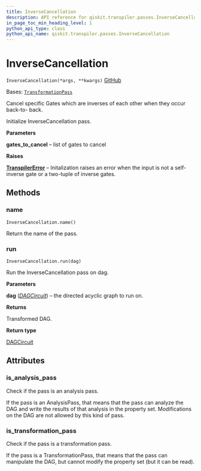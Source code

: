 ```yaml
---
title: InverseCancellation
description: API reference for qiskit.transpiler.passes.InverseCancellation
in_page_toc_min_heading_level: 1
python_api_type: class
python_api_name: qiskit.transpiler.passes.InverseCancellation
---
```


# InverseCancellation

<span id="qiskit.transpiler.passes.InverseCancellation" />

`InverseCancellation(*args, **kwargs)` [GitHub](https://github.com/qiskit/qiskit/tree/stable/0.24/qiskit/transpiler/passes/optimization/inverse_cancellation.py "view source code")

Bases: [`TransformationPass`](qiskit.transpiler.TransformationPass "qiskit.transpiler.basepasses.TransformationPass")

Cancel specific Gates which are inverses of each other when they occur back-to- back.

Initialize InverseCancellation pass.

**Parameters**

**gates\_to\_cancel** – list of gates to cancel

**Raises**

[**TranspilerError**](qiskit.transpiler.TranspilerError "qiskit.transpiler.TranspilerError") – Initalization raises an error when the input is not a self-inverse gate or a two-tuple of inverse gates.

## Methods

<span id="qiskit-transpiler-passes-inversecancellation-name" />

### name

<span id="qiskit.transpiler.passes.InverseCancellation.name" />

`InverseCancellation.name()`

Return the name of the pass.

<span id="qiskit-transpiler-passes-inversecancellation-run" />

### run

<span id="qiskit.transpiler.passes.InverseCancellation.run" />

`InverseCancellation.run(dag)`

Run the InverseCancellation pass on dag.

**Parameters**

**dag** ([*DAGCircuit*](qiskit.dagcircuit.DAGCircuit "qiskit.dagcircuit.dagcircuit.DAGCircuit")) – the directed acyclic graph to run on.

**Returns**

Transformed DAG.

**Return type**

[DAGCircuit](qiskit.dagcircuit.DAGCircuit "qiskit.dagcircuit.DAGCircuit")

## Attributes

<span id="qiskit.transpiler.passes.InverseCancellation.is_analysis_pass" />

### is\_analysis\_pass

Check if the pass is an analysis pass.

If the pass is an AnalysisPass, that means that the pass can analyze the DAG and write the results of that analysis in the property set. Modifications on the DAG are not allowed by this kind of pass.

<span id="qiskit.transpiler.passes.InverseCancellation.is_transformation_pass" />

### is\_transformation\_pass

Check if the pass is a transformation pass.

If the pass is a TransformationPass, that means that the pass can manipulate the DAG, but cannot modify the property set (but it can be read).

